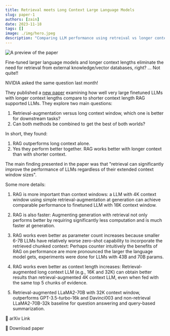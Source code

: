 ```yaml
---
title: Retrieval meets Long Context Large Language Models
slug: paper-1
authors: [zain]
date: 2023-11-18
tags: []
image: ./img/hero.jpeg
description: "Comparing LLM performance using retreival vs longer context lengths."
---
```


![A preview of the paper](./img/hero.jpeg)

<!-- truncate -->


Fine-tuned larger language models and longer context lengths eliminate the need for retrieval from external knowledge/vector databases, right? ... Not quite!!

NVIDIA asked the same question last month! 

They published a [new paper](https://arxiv.org/abs/2310.03025) examining how well very large finetuned LLMs with longer context lengths compare to shorter context length RAG supported LLMs. They explore two main questions:

1. Retrieval-augmentation versus long context window, which one is better for downstream tasks?
2. Can both methods be combined to get the best of both worlds?

In short, they found:

1. RAG outperforms long context alone.
2. Yes they perform better together. RAG works better with longer context than with shorter context.

The main finding presented in the paper was that "retrieval can significantly improve the performance of LLMs regardless of their extended context window sizes". 

Some more details: 
1. RAG is more important than context windows: a LLM with 4K context window using simple retrieval-augmentation at generation can achieve comparable performance to finetuned LLM with 16K context window.

2. RAG is also faster: Augmenting generation with retrieval not only performs better by requiring significantly less computation and is much faster at generation.

3. RAG works even better as parameter count increases because smaller 6-7B LLMs have relatively worse zero-shot capability to incorporate the retrieved chunked context: Perhaps counter intuitively the benefits of RAG on performance are more pronounced the larger the language model gets, experiments were done for LLMs with 43B and 70B params.

4. RAG works even better as context length increases: Retrieval-augmented long context LLM (e.g., 16K and 32K) can obtain better results than retrieval-augmented 4K context LLM, even when fed with the same top 5 chunks of evidence.

5. Retrieval-augmented LLaMA2-70B with 32K context window, outperforms GPT-3.5-turbo-16k and Davinci003 and non-retrieval LLaMA2-70B-32k baseline for question answering and query-based summarization.

<p>
  <DownloadButton link='https://arxiv.org/abs/2310.03025'>🔗 arXiv Link</DownloadButton>
</p>
<p>
  <DownloadButton link='https://arxiv.org/pdf/2310.03025'>📜 Download paper</DownloadButton>
</p>


<!-- We could create a specific template for Paper Review's -->

<WhatNext />
